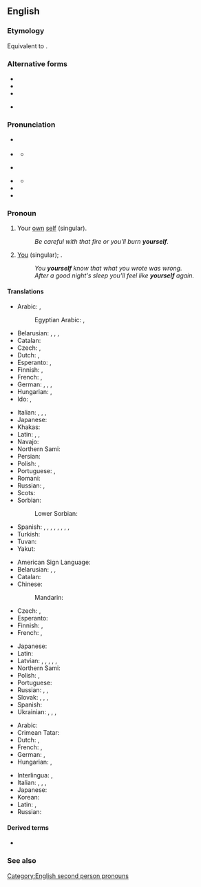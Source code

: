 {{also|Yourself}}
==English==

===Etymology===
Equivalent to {{suffix|en|your|self}}.

===Alternative forms===
* {{l|en|yerself}}
* {{l|en|yo'self}}
* {{l|en|yoself}}
* {{l|en|Yourself}} {{q|honorific}}

===Pronunciation===
* {{a|RP|strong}} {{IPA|en|/jɔːˈsɛlf/|/jʊəˈsɛlf/}}
* {{a|RP|weak}} {{IPA|en|/jəˈsɛlf/}}
** {{audio|en|LL-Q1860 (eng)-Back ache-yourself.wav|Audio (London, UK)}}
* {{a|GA|strong}} {{IPA|en|/jɔɹˈsɛlf/|/jʊɹˈsɛlf/}}
* {{a|GA|weak}} {{IPA|en|/jɚˈsɛlf/}}
** {{audio|en|en-us-yourself.ogg|Audio (US)}}
* {{hyph|en|your|self}}
* {{rhymes|en|ɛlf|s=2}}

===Pronoun===
{{en-pron|desc=referring to the person being spoken to, previously mentioned|the reflexive case of|you}}

# {{lb|en|reflexive pronoun}} Your [[own]] [[self]] (singular).
#: ''Be careful with that fire or you'll burn '''yourself'''.''
# [[you|You]] (singular); {{non-gloss definition|used emphatically, especially to indicate exclusiveness of the referent's participation in the predicate, i.e., that no one else is involved}}.
#: ''You '''yourself''' know that what you wrote was wrong.''
#: ''After a good night's sleep you'll feel like '''yourself''' again.''

====Translations====
{{trans-top|(reflexive) your own self}}
* Arabic: {{t|ar|نفسكَ|m|tr=nafsuka}}, {{t|ar|نفسكِ|f|tr=nafsuki}}
*: Egyptian Arabic: {{t|arz|نفسَك|m|tr=nafsak}}, {{t|arz|نفسِك|f|tr=nafsek}}
* Belarusian: {{t|be|сябе́}} {{qualifier|accusative, genitive}}, {{t|be|сабе́}} {{qualifier|dative, locative}}, {{t|be|сабо́й}} {{qualifier|instrumental}}, {{t|be|-цца}} {{qualifier|verb ending}}
* Catalan: {{t+|ca|et}}
* Czech: {{t+|cs|se}}, {{t+|cs|sebe}}
* Dutch: {{t+|nl|jijzelf}} {{qualifier|informal}}, {{t+|nl|uzelf}} {{qualifier|formal}}
* Esperanto: {{t+|eo|vi}}, {{t+|eo|vin}}
* Finnish: {{qualifier|informal}} {{t+|fi|itsesi}}, {{qualifier|formal}} {{t+|fi|itsenne}}
* French: {{t+|fr|te}}, {{t+|fr|vous}}
* German: {{t+|de|dich}} {{qualifier|informal}}, {{t|de|dich selbst}} {{qualifier|informal}}, {{t+|de|sich}} {{qualifier|formal}}, {{t|de|sich selbst}} {{qualifier|formal}}
* Hungarian: {{t+|hu|magad}}, {{t|hu|magadat}}
* Ido: {{t|io|tu ipsa}}, {{t|io|vu ipsa}}
{{trans-mid}}
* Italian: {{t|it|te stesso|m-s}}, {{t|it|te stessa|f-s}}, {{t|it|voi stessi|m-p}}, {{t|it|voi stesse|f-p}}
* Japanese: {{t+|ja|自身|tr=jishin}}
* Khakas: {{t|kjh|позың}}
* Latin: {{t|la|tutemet}}, {{t|la|tute}}, {{t|la|vosmet|p}}
* Navajo: {{t|nv|tʼáá nihí}}
* Northern Sami: {{t|se|iežat}}
* Persian: {{t+|fa|خودت|tr=xodat}}
* Polish: {{t+|pl|się}}, {{t+|pl|siebie}}
* Portuguese: {{t+|pt|te}}, {{t+|pt|se}}
* Romani: {{t|rom|tut}}
* Russian: {{t+|ru|себя́}}, {{t+|ru|-ся}}
* Scots: {{t|sco|yersel}}
* Sorbian:
*: Lower Sorbian: {{t|dsb|se}}
* Spanish: {{t+|es|te}}, {{t+|es|ti}}, {{t+|es|se}}, {{t|es|ti mismo}} {{qualifier|tuteo, male}}, {{t|es|ti misma}} {{qualifier|tuteo, female}}, {{t|es|vos mismo}} {{qualifier|voseo, male}}, {{t|es|vos misma}} {{qualifier|voseo, female}}, {{t|es|usted mismo}} {{qualifier|formal, male}}, {{t|es|usted misma}} {{qualifier|formal, female}}
* Turkish: {{t+|tr|kendin}}
* Tuvan: {{t|tyv|бодуң}}
* Yakut: {{t|sah|бэйэҥ}}
{{trans-bottom}}

{{trans-top|you, used emphatically}}
* American Sign Language: {{t|ase|A@Chesthigh SmallFrontandback}}
* Belarusian: {{t|be|[[ты]] [[сам]]|m}}, {{t|be|[[ты]] [[сама́]]|f}}, {{qualifier|plural or formal}} {{t|be|[[вы]] [[са́мі]]}}
* Catalan: {{t+|ca|mateix}}
* Chinese:
*: Mandarin: {{t+|cmn|自己|tr=zìjǐ|sc=Hani}}
* Czech: {{t+|cs|sám}}, {{t+|cs|samotný}}
* Esperanto: {{t|eo|vi mem}}
* Finnish: {{qualifier|informal}} {{t|fi|[[sinä]] [[itse]]}}, {{qualifier|formal}} {{t|fi|[[te]] [[itse]]}}
* French: {{t+|fr|toi-même}}, {{t+|fr|vous-même}}
{{trans-mid}}
* Japanese: {{t+|ja|自分|tr=じぶん, jibun}}
* Latin: {{t|la|tute}}
* Latvian: {{t|lv|tu pats|m}}, {{t|lv|tu pati|f}}, {{qualifier|singular formal}} {{t|lv|jūs pats|m}}, {{t|lv|jūs pati|f}}, {{qualifier|plural informal or formal}} {{t|lv|jūs paši|m-p}}, {{t|lv|jūs pašas|f-p}}
* Northern Sami: {{t|se|ieš}}
* Polish: {{t+|pl|sam|m-pr}}, {{t+|pl|sama|f}}
* Portuguese: {{t|pt|[[você]]/[[tu]] [[mesmo]]|m}}
* Russian: {{t|ru|[[ты]] [[сам|са́м]]|m}}, {{t|ru|[[ты]] [[сам|сама́]]|f}}, {{qualifier|plural or formal}} {{t|ru|[[вы]] [[сам|са́ми]]}}
* Slovak: {{t|sk|ty sám|m}}, {{t|sk|ty sama|f}}, {{t|sk|vy sami}}, {{t|sk|vy same}}
* Spanish: {{t|es|[[tú]] [[mismo]]}}
* Ukrainian: {{t|uk|ти сам|m|sc=Cyrl}}, {{t|uk|ти сама́|f|sc=Cyrl}}, {{qualifier|plural or formal}} {{t|uk|ви сами́|sc=Cyrl}}, {{t|uk|ви самі́|sc=Cyrl}}
{{trans-bottom}}

{{checktrans-top}}
* Arabic: {{t-check|ar|نَفْسُك}}
* Crimean Tatar: {{t-check|crh|özüñ}}
* Dutch: {{t+check|nl|jezelf}}, {{t+check|nl|uzelf}}
* French: {{t+check|fr|toi-même}}, {{t+check|fr|vous-même}}
* German: {{t-check|de|du selbst}}, {{t-check|de|Sie selbst}}
* Hungarian: {{t+|hu|önmaga}}, {{t|hu|saját maga}}
{{trans-mid}}
* Interlingua: {{t-check|ia|te}}, {{t-check|ia|[[tu]] [[ipse]]}} {{attention|ia|2=was "[[tu]] [[ipse]]" - assumed sum-of-parts; if an idiom, remove the wikilinks to the individual words. see [[User:Kephir/gadgets/xte#Translation_fixing]]}}
* Italian: {{t|it|te stesso|m-s}}, {{t|it|te stessa|f-s}}, {{t|it|voi stessi|m-p}}, {{t|it|voi stesse|f-p}}
* Japanese: {{t|ja|本来の自分|tr=honrai no jibun}}
* Korean: {{t-check|ko|당신 자신|sc=Kore}}
* Latin: {{t|la|tute}}, {{t|la|vosmet|p}}
* Russian: {{t+check|ru|себя́}}<!-- was "[[себя]] in different forms"; yeah... -->
{{trans-bottom}}

====Derived terms====
* {{l|en|hello yourself, and see how you like it}}

===See also===
{{English personal pronouns}}

[[Category:English second person pronouns]]